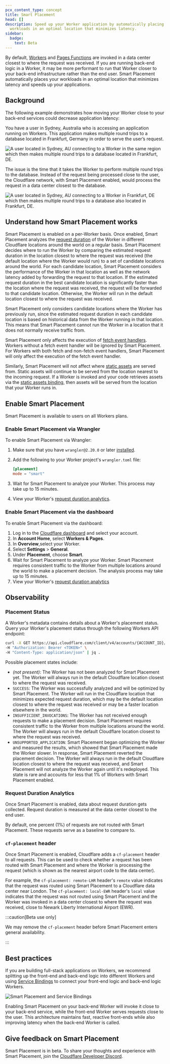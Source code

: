 ```yaml
---
pcx_content_type: concept
title: Smart Placement
head: []
description: Speed up your Worker application by automatically placing your
  workloads in an optimal location that minimizes latency.
sidebar:
  badge:
    text: Beta
---
```



By default, [Workers](/workers/) and [Pages Functions](/pages/functions/) are invoked in a data center closest to where the request was received. If you are running back-end logic in a Worker, it may be more performant to run that Worker closer to your back-end infrastructure rather than the end user. Smart Placement automatically places your workloads in an optimal location that minimizes latency and speeds up your applications.

## Background

The following example demonstrates how moving your Worker close to your back-end services could decrease application latency:

You have a user in Sydney, Australia who is accessing an application running on Workers. This application makes multiple round trips to a database located in Frankfurt, Germany in order to serve the user’s request.

![A user located in Sydney, AU connecting to a Worker in the same region which then makes multiple round trips to a database located in Frankfurt, DE. ](~/assets/images/workers/platform/workers-smart-placement-disabled.png)

The issue is the time that it takes the Worker to perform multiple round trips to the database. Instead of the request being processed close to the user, the Cloudflare network, with Smart Placement enabled, would process the request in a data center closest to the database.

![A user located in Sydney, AU connecting to a Worker in Frankfurt, DE which then makes multiple round trips to a database also located in Frankfurt, DE. ](~/assets/images/workers/platform/workers-smart-placement-enabled.png)

## Understand how Smart Placement works

Smart Placement is enabled on a per-Worker basis. Once enabled, Smart Placement analyzes the [request duration](/workers/observability/metrics-and-analytics/#request-duration) of the Worker in different Cloudflare locations around the world on a regular basis. Smart Placement decides where to run the Worker by comparing the estimated request duration in the location closest to where the request was received (the default location where the Worker would run) to a set of candidate locations around the world. For each candidate location, Smart Placement considers the performance of the Worker in that location as well as the network latency added by forwarding the request to that location. If the estimated request duration in the best candidate location is significantly faster than the location where the request was received, the request will be forwarded to that candidate location. Otherwise, the Worker will run in the default location closest to where the request was received.

Smart Placement only considers candidate locations where the Worker has previously run, since the estimated request duration in each candidate location is based on historical data from the Worker running in that location. This means that Smart Placement cannot run the Worker in a location that it does not normally receive traffic from.

Smart Placement only affects the execution of [fetch event handlers](/workers/runtime-apis/handlers/fetch/). Workers without a fetch event handler will be ignored by Smart Placement. For Workers with both fetch and non-fetch event handlers, Smart Placement will only affect the execution of the fetch event handler.

Similarly, Smart Placement will not affect where [static assets](/workers/static-assets/) are served from. Static assets will continue to be served from the location nearest to the incoming request. If a Worker is invoked and your code retrieves assets via the [static assets binding](https://developers.cloudflare.com/workers/static-assets/binding/), then assets will be served from the location that your Worker runs in.

## Enable Smart Placement

Smart Placement is available to users on all Workers plans.

### Enable Smart Placement via Wrangler

To enable Smart Placement via Wrangler:

1. Make sure that you have `wrangler@2.20.0` or later [installed](/workers/wrangler/install-and-update/).

2. Add the following to your Worker project's `wrangler.toml` file:

   <WranglerConfig>

   ```toml
   [placement]
   mode = "smart"
   ```

   </WranglerConfig>

3. Wait for Smart Placement to analyze your Worker. This process may take up to 15 minutes.

4. View your Worker's [request duration analytics](/workers/observability/metrics-and-analytics/#request-duration).

### Enable Smart Placement via the dashboard

To enable Smart Placement via the dashboard:

1. Log in to the [Cloudflare dashboard](https://dash.cloudflare.com) and select your account.
2. In **Account Home**, select **Workers & Pages**.
3. In **Overview**,select your Worker.
4. Select **Settings** > **General**.
5. Under **Placement**, choose **Smart**.
6. Wait for Smart Placement to analyze your Worker. Smart Placement requires consistent traffic to the Worker from multiple locations around the world to make a placement decision. The analysis process may take up to 15 minutes.
7. View your Worker's [request duration analytics](/workers/observability/metrics-and-analytics/#request-duration)

## Observability

### Placement Status

A Worker's metadata contains details about a Worker's placement status. Query your Worker's placement status through the following Workers API endpoint:

```bash
curl -X GET https://api.cloudflare.com/client/v4/accounts/{ACCOUNT_ID}/workers/services/{WORKER_NAME} \
-H "Authorization: Bearer <TOKEN>" \
-H "Content-Type: application/json" | jq .
```

Possible placement states include:

- _(not present)_: The Worker has not been analyzed for Smart Placement yet. The Worker will always run in the default Cloudflare location closest to where the request was received.
- `SUCCESS`: The Worker was successfully analyzed and will be optimized by Smart Placement. The Worker will run in the Cloudflare location that minimizes expected request duration, which may be the default location closest to where the request was received or may be a faster location elsewhere in the world.
- `INSUFFICIENT_INVOCATIONS`: The Worker has not received enough requests to make a placement decision. Smart Placement requires consistent traffic to the Worker from multiple locations around the world. The Worker will always run in the default Cloudflare location closest to where the request was received.
- `UNSUPPORTED_APPLICATION`: Smart Placement began optimizing the Worker and measured the results, which showed that Smart Placement made the Worker slower. In response, Smart Placement reverted the placement decision. The Worker will always run in the default Cloudflare location closest to where the request was received, and Smart Placement will not analyze the Worker again until it's redeployed. This state is rare and accounts for less that 1% of Workers with Smart Placement enabled.

### Request Duration Analytics

Once Smart Placement is enabled, data about request duration gets collected. Request duration is measured at the data center closest to the end user.

By default, one percent (1%) of requests are not routed with Smart Placement. These requests serve as a baseline to compare to.

### `cf-placement` header

Once Smart Placement is enabled, Cloudflare adds a `cf-placement` header to all requests. This can be used to check whether a request has been routed with Smart Placement and where the Worker is processing the request (which is shown as the nearest airport code to the data center).

For example, the `cf-placement: remote-LHR` header's `remote` value indicates that the request was routed using Smart Placement to a Cloudflare data center near London. The `cf-placement: local-EWR` header's `local` value indicates that the request was not routed using Smart Placement and the Worker was invoked in a data center closest to where the request was received, close to Newark Liberty International Airport (EWR).

:::caution[Beta use only]

We may remove the `cf-placement` header before Smart Placement enters general availability.

:::

## Best practices

If you are building full-stack applications on Workers, we recommend splitting up the front-end and back-end logic into different Workers and using [Service Bindings](/workers/runtime-apis/bindings/service-bindings/) to connect your front-end logic and back-end logic Workers.

![Smart Placement and Service Bindings](~/assets/images/workers/platform/smart-placement-service-bindings.png)

Enabling Smart Placement on your back-end Worker will invoke it close to your back-end service, while the front-end Worker serves requests close to the user. This architecture maintains fast, reactive front-ends while also improving latency when the back-end Worker is called.

## Give feedback on Smart Placement

Smart Placement is in beta. To share your thoughts and experience with Smart Placement, join the [Cloudflare Developer Discord](https://discord.cloudflare.com).
